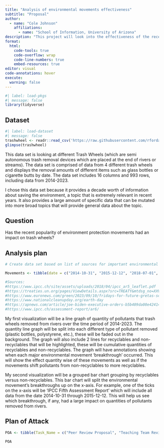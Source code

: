 ```yaml
---
title: "Analysis of environmental movements effectiveness"
subtitle: "Proposal"
author:
  - name: "Cole Johnson"
    affiliations:
      - name: "School of Information, University of Arizona"
description: "This project will look into the effectiveness of the recent increase in environmental movements and how they have changed the pollutants being removed from rivers and streams"
format:
  html:
    code-tools: true
    code-overflow: wrap
    code-line-numbers: true
    embed-resources: true
editor: visual
code-annotations: hover
execute:
  warning: false
---
```


```r
#| label: load-pkgs
#| message: false
library(tidyverse)
```

## Dataset

```r
#| label: load-dataset
#| message: false
trashwheel <- readr::read_csv('https://raw.githubusercontent.com/rfordatascience/tidytuesday/master/data/2024/2024-03-05/trashwheel.csv')
glimpse(trashwheel)
```

This data set is looking at different Trash Wheels (which are semi autonomous trash removal devices which are placed at the end of rivers or streams). The data set is comprised of data from 4 different trash wheels and displays the removal amounts of different items such as glass bottles or cigarette butts by date. The data set includes 16 columns and 993 rows, including data from 2014-2023.

I chose this data set because it provides a decade worth of information about saving the environment, a topic that is extremely relevant in recent years. It also provides a large amount of specific data that can be mutated into more broad topics that will provide general data about the topic.

## Question

Has the recent popularity of environment protection movements had an impact on trash wheels?

## Analysis plan

```r
# Create data set based on list of sources for important environmental movement dates

Movements <- tibble(date = c("2014-10-31", "2015-12-12", "2018-07-01", "2019-04-01","2021-01-01","2021-08-09"), description = c("IPCC Fifth Assessment Report", "Paris Agreement Signed", "Greta Thunberg starts school stike for climate", "First National CleanUp Day", "Biden rejoins Paris Accord", "IPCC 6th Report"))

#Sources:
#https://www.ipcc.ch/site/assets/uploads/2018/04/ipcc_ar5_leaflet.pdf
#https://treaties.un.org/pages/ViewDetails.aspx?src=TREATY&mtdsg_no=XXVII-7-d&chapter=27&clang=_en
#https://www.euronews.com/green/2023/09/10/fridays-for-future-gretas-school-strikes-led-a-third-of-swiss-citizens-to-change-their-hab
#https://www.nationalcleanupday.org/earth-day
#https://apnews.com/article/joe-biden-executive-orders-b5b409da08e42414b9a12e2c67ee2df6
#https://www.ipcc.ch/assessment-report/ar6/

```

My first visualization will be a line graph of quantity of pollutants that trash wheels removed from rivers over the time period of 2014-2023. The quantity line graph will be split into each different type of pollutant removed (plastic bottles, polystyrene, etc.), these will be faded out in the background. The graph will also include 2 lines for recyclables and non-recyclables that will be highlighted, these will be cumulative quantities of recyclables and non-recyclables. The graph will have annotations showing when each major environmental movement 'breakthrough' occurred. This will show the effect quantity wise of these movements as well as if the movements shift pollutants from non-recyclables to more recyclables.

My second visualization will be a grouped bar chart grouping by recyclables versus non-recyclables. This bar chart will split the environmental movement's breakthroughs up on the x-axis. For example, one of the ticks on the x-axis will be 'IPCC Fifth Assessment Report' which will include all data from the date 2014-10-31 through 2015-12-12. This will help us see which breakthrough, if any, had a large impact on quantities of pollutants removed from rivers.

## Plan of Attack

```r
POA <- tibble(Task_Name = c("Peer Review Proposal", "Teaching Team Review", "Begin working on Write-Up", "Begin working on presentation", "Write-Up and presentation due"), Status = c("Completed", "Completed", "Completed", "Completed", "Completed"), Assignee = c("Cole", "Cole", "Cole", "Cole", "Cole"), Due = c("May 29th", "June 3rd,", "June 6th", "June 13th", "June 24th"), Priority = c("High", "High", "Low", "Low", "High"), Summary = c("Finish proposal and do peer review of 2 others", "Update proposal based on peer review for teaching team", "Start completing Write-Up and analysis", "Start Putting together Presentation", "Complete Project"))

POA

```
